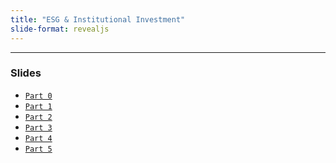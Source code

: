 ```yaml
---
title: "ESG & Institutional Investment"
slide-format: revealjs
---
```




___

###  Slides

-   [`Part 0`](https://hcm.quarto.pub/esg_part_0/)
-   [`Part 1`](https://hcm.quarto.pub/esg_part_1/)
-   [`Part 2`](https://hcm.quarto.pub/esg_part_2/)
-   [`Part 3`](https://hcm.quarto.pub/esg_part_3/)
-   [`Part 4`](https://hcm.quarto.pub/esg_part_4/)
-   [`Part 5`](https://hcm.quarto.pub/esg_part_5/)

